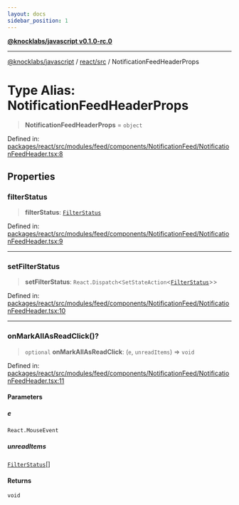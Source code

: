 ```yaml
---
layout: docs
sidebar_position: 1
---
```


[**@knocklabs/javascript v0.1.0-rc.0**](../../../index.mdx)

***

[@knocklabs/javascript](../../../modules.mdx) / [react/src](../index.mdx) / NotificationFeedHeaderProps

# Type Alias: NotificationFeedHeaderProps

> **NotificationFeedHeaderProps** = `object`

Defined in: [packages/react/src/modules/feed/components/NotificationFeed/NotificationFeedHeader.tsx:8](https://github.com/knocklabs/javascript/blob/main/packages/react/src/modules/feed/components/NotificationFeed/NotificationFeedHeader.tsx#L8)

## Properties

### filterStatus

> **filterStatus**: [`FilterStatus`](../index.mdx#filterstatus)

Defined in: [packages/react/src/modules/feed/components/NotificationFeed/NotificationFeedHeader.tsx:9](https://github.com/knocklabs/javascript/blob/main/packages/react/src/modules/feed/components/NotificationFeed/NotificationFeedHeader.tsx#L9)

***

### setFilterStatus

> **setFilterStatus**: `React.Dispatch`\<`SetStateAction`\<[`FilterStatus`](../index.mdx#filterstatus)\>\>

Defined in: [packages/react/src/modules/feed/components/NotificationFeed/NotificationFeedHeader.tsx:10](https://github.com/knocklabs/javascript/blob/main/packages/react/src/modules/feed/components/NotificationFeed/NotificationFeedHeader.tsx#L10)

***

### onMarkAllAsReadClick()?

> `optional` **onMarkAllAsReadClick**: (`e`, `unreadItems`) => `void`

Defined in: [packages/react/src/modules/feed/components/NotificationFeed/NotificationFeedHeader.tsx:11](https://github.com/knocklabs/javascript/blob/main/packages/react/src/modules/feed/components/NotificationFeed/NotificationFeedHeader.tsx#L11)

#### Parameters

##### e

`React.MouseEvent`

##### unreadItems

[`FilterStatus`](../index.mdx#filterstatus)[]

#### Returns

`void`
